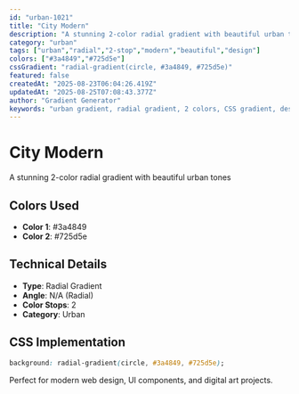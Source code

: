 ```yaml
---
id: "urban-1021"
title: "City Modern"
description: "A stunning 2-color radial gradient with beautiful urban tones"
category: "urban"
tags: ["urban","radial","2-stop","modern","beautiful","design"]
colors: ["#3a4849","#725d5e"]
cssGradient: "radial-gradient(circle, #3a4849, #725d5e)"
featured: false
createdAt: "2025-08-23T06:04:26.419Z"
updatedAt: "2025-08-25T07:08:43.377Z"
author: "Gradient Generator"
keywords: "urban gradient, radial gradient, 2 colors, CSS gradient, design, #3a4849, #725d5e"
---
```


# City Modern

A stunning 2-color radial gradient with beautiful urban tones

## Colors Used
- **Color 1**: #3a4849
- **Color 2**: #725d5e

## Technical Details
- **Type**: Radial Gradient
- **Angle**: N/A (Radial)
- **Color Stops**: 2
- **Category**: Urban

## CSS Implementation
```css
background: radial-gradient(circle, #3a4849, #725d5e);
```

Perfect for modern web design, UI components, and digital art projects.
